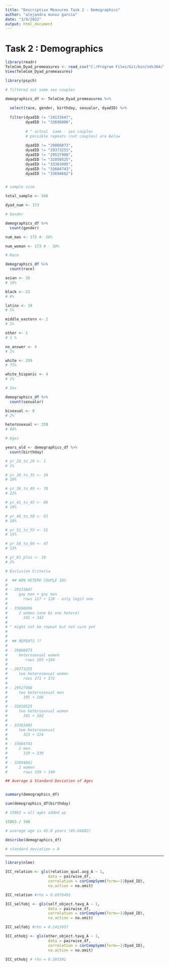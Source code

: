 ```yaml
---
title: "Descriptive Measures Task 2 - Demographics"
author: "alejandra munoz garcia"
date: "3/9/2022"
output: html_document
---
```


# Task 2 : Demographics
 
```r

library(readr)
TeleCom_Dyad_premeasures <- read_csv("C:/Program Files/Git/bin/sds364/TeleCom_Dyad_premeasures.csv")
View(TeleCom_Dyad_premeasures)

```

```r

library(psych)

```


```r

# filtered out same sex couples 

demographics_df <- TeleCom_Dyad_premeasures %>% 
  
  select(race, gender, birthday, sexualor, dyadID) %>%
  
  filter(dyadID != "29133647",
         dyadID != "33696006",
         
         # ^ actual  same - sex couples 
         # possible repeats (not couples) are below 
         
         dyadID != "29008873", 
         dyadID != "29373255",  
         dyadID != "29527988", 
         dyadID != "32850525",  
         dyadID != "33363405",  
         dyadID != "33604743", 
         dyadID != "33694662")



```

```r

# sample size

total_sample <- 346

dyad_num <- 173

```


```r

# Gender

demographics_df %>%
  count(gender)

num_man <- 173 #- 50% 

num_woman <- 173 # - 50%

```



```r

# Race

demographics_df %>%
  count(race)

asian <- 35  
# 10%

black <- 22
# 6%

latinx <- 19
# 5%

middle_eastern <- 2
# 1%

other <- 1
# 1 % 

no_answer <- 4
# 1%

white <- 259
# 75%

white_hispanic <- 4
# 1%

```

```r

# Sex

demographics_df %>%
  count(sexualor)

bisexual <- 8 
# 2%

heterosexual <- 338
# 98%

```



```r

# Ages

years_old <- demographics_df %>%
  count(birthday)

# yr_20_to_29 <- 1
# 1%

# yr_30_to_35 <- 34
# 10%

# yr_36_to_40 <- 78
# 22%

# yr_41_to_45 <- 66
# 19%

# yr_46_to_50 <- 63
# 18%

# yr_51_to_55 <- 51
# 15%

# yr_56_to_60 <- 47 
# 13%

# yr_61_plus <- 10
# 2%

```

```r

# Exclusion Criteria

#  ## NON HETERO COUPLE IDS
# 
# - 29133647 
#     gay man + gay man 
#       rows 127 + 128 - only legit one 
# 
# - 33696006 
#     2 women (one bi one hetero)   
#       341 + 342 
# 
# ^ might not be repeat but not sure yet 
# 
# 
#  ## REPEATS ?? 
# 
# - 29008873  
#     heterosexual women
#        rows 103 +104
# 
# - 29373255  
#     two heterosexual women 
#       rows 171 + 172
# 
# - 29527988  
#     two heterosexual men 
#       195 + 196
# 
# - 32850525  
#     two heterosexual women 
#       301 + 302
# 
# - 33363405 
#     two heterosexual 
#       323 + 324
# 
# - 33604743 
#     2 men  
#       329 + 330
# 
# - 33694662 
#     2 women 
#       rows 339 + 340


```

```r

## Average & Standard Deviation of Ages 


summary(demographics_df)

sum(demographics_df$birthday)

# 15863 = all ages added up

15863 / 346

# average age is 45.8 years (45.84682) 

describe(demographics_df)

# standard deviation = 8

```

---
```r
library(nlme)

ICC_relation <- gls(relation_qual.avg_A ~ 1,
                   data = pairwise_df,
                   correlation = corCompSymm(form=~1|Dyad_ID),
                   na.action = na.omit)

ICC_relation #rho = 0.6976491

ICC_selfobj <- gls(self_object.tavg_A ~ 1,
                   data = pairwise_df,
                   correlation = corCompSymm(form=~1|Dyad_ID),
                   na.action = na.omit)

ICC_selfobj #rho = 0.2412957

ICC_othobj <- gls(other_object.tavg_A ~ 1,
                   data = pairwise_df,
                   correlation = corCompSymm(form=~1|Dyad_ID),
                   na.action = na.omit)

ICC_othobj # rho = 0.181591
```
